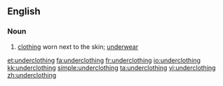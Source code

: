 ==English==
===Noun===
{{en-noun|-}}
# [[clothing]] worn next to the skin; [[underwear]]

[[et:underclothing]]
[[fa:underclothing]]
[[fr:underclothing]]
[[io:underclothing]]
[[kk:underclothing]]
[[simple:underclothing]]
[[ta:underclothing]]
[[vi:underclothing]]
[[zh:underclothing]]